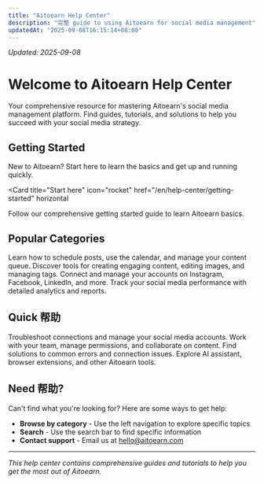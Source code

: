```yaml
---
title: "Aitoearn Help Center"
description: "完整 guide to using Aitoearn for social media management"
updatedAt: "2025-09-08T16:15:14+08:00"
---
```

<!-- UPDATED_AT -->
_Updated: 2025-09-08_

# Welcome to Aitoearn Help Center

Your comprehensive resource for mastering Aitoearn's social media management platform. Find guides, tutorials, and solutions to help you succeed with your social media strategy.

## Getting Started

New to Aitoearn? Start here to learn the basics and get up and running quickly.

<Card
  title="Start here"
  icon="rocket"
  href="/en/help-center/getting-started"
  horizontal
>
  Follow our comprehensive getting started guide to learn Aitoearn basics.
</Card>

## Popular Categories

<Columns cols={2}>
  <Card
    title="Publishing"
    icon="calendar"
    href="/en/help-center/publishing"
  >
    Learn how to schedule posts, use the calendar, and manage your content queue.
  </Card>
  <Card
    title="Content Creation"
    icon="pen-to-square"
    href="/en/help-center/content-creation"
  >
    Discover tools for creating engaging content, editing images, and managing tags.
  </Card>
  <Card
    title="Social Platforms"
    icon="share-nodes"
    href="/en/help-center/social-platforms"
  >
    Connect and manage your accounts on Instagram, Facebook, LinkedIn, and more.
  </Card>
  <Card
    title="Analytics"
    icon="chart-line"
    href="/en/help-center/analytics"
  >
    Track your social media performance with detailed analytics and reports.
  </Card>
</Columns>

## Quick 帮助

<Columns cols={2}>
  <Card
    title="Channel Management"
    icon="link"
    href="/en/help-center/channel-management"
  >
    Troubleshoot connections and manage your social media accounts.
  </Card>
  <Card
    title="Team Collaboration"
    icon="users"
    href="/en/help-center/team-collaboration"
  >
    Work with your team, manage permissions, and collaborate on content.
  </Card>
  <Card
    title="Error Library"
    icon="exclamation-triangle"
    href="/en/help-center/error-library"
  >
    Find solutions to common errors and connection issues.
  </Card>
  <Card
    title="Tools & Integrations"
    icon="puzzle-piece"
    href="/en/help-center/tools-integrations"
  >
    Explore AI assistant, browser extensions, and other Aitoearn tools.
  </Card>
</Columns>

## Need 帮助?

Can't find what you're looking for? Here are some ways to get help:

- **Browse by category** - Use the left navigation to explore specific topics
- **Search** - Use the search bar to find specific information
- **Contact support** - Email us at [hello@aitoearn.com](mailto:hello@aitoearn.com)

---

*This help center contains comprehensive guides and tutorials to help you get the most out of Aitoearn.*

